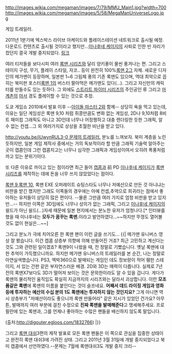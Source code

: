 http://images.wikia.com/megaman/images/7/79/MMU_Main1.jpg?width=700
http://images.wikia.com/megaman/images/5/58/MegaManUniverseLogo.jpg

{{{#!html
<embed src="http://www.youtube.com/v/gS9PZs5CHJo" type="application/x-shockwave-flash" allowscriptaccess="always" allowfullscreen="true" width="480" height="385"></embed>
}}}
게임 트레일러.

2011년 1분기에 엑스박스 라이브 아케이드와 플레이스테이션 네트워크로 출시될 예정. 다운로드 컨텐츠로 출시될 것이라고 했지만...[[이나후네 케이지]]의 사퇴로 인한 빈 자리가 컸던지 결국 개발 중지되었다. [http://ruliweb.daum.net/ruliboard/read.htm?main=ps&table=game_ps04&left=b&num=87841 링크]

여러 티저들을 보다시피 여러 [[록맨 시리즈]]와 달리 양키풍이 물씬 풍겨나는 편. 그리고 스테이지 구성, 무기, 플레이 스타일, 자코.. 등이 완전히 100%[[록맨 2]]그 자체. 새로운 디자인의 메가맨이 등장하며, 일본판 1~6 그림체 풍의 기존 록맨도 있으며, 역대 최악으로 꼽히는 북미판 포스터[[록맨 1]]의 버스터 팔아먹은 메가맨도 있다(...). 그리고 자신만의 캐릭터를 만들수도 있는 듯하다. 그 외에도 [[스트리트 파이터 시리즈]]의 주인공인 류 그리고 [[마계촌]]의 [[아서]] 경도 플레이할 수 있는 것으로 추정.

도쿄 게임쇼 2010에서 발표 이후 --[[아이돌 마스터 2]]와 함께-- 상당히 욕을 먹고 있는데, 이유는 일단 게임성은 록맨 9,10 처럼 쥐콩만큼도 변화 없는 게임성, 2D나 9,10처럼 8비트 패미컴 그래픽도 아니고 3D인데 너무나 어정쩡하고 대충 렌더링한 듯한 그래픽, 알 수 없는 컨셉...그 외 여러가지로 상상을 초월한 비난을 받고 있다.

[[http://youtu.be/iUwynRUL3-0 문제의 트레일러.]] 분노를 느껴보자. 북미 계층을 노린 듯하지만, 일본 게임 제작사 중에서는 거의 독보적이라 할 만큼 그래픽 기술력 알아주는 곳이 캡콤인데 그런 캡콤치고는 너무나 심각한 그래픽과 게임성이여서 오히려 폭풍처럼 까고 있는 분위기이다.

또 다른 이유로 까이고 있는 점이라면 최근 들어 [[캡콤]]과 前 PD [[이나후네 케이지]]가 [[록맨 시리즈]]를 제작하는 데에 돈을 너무 쓰지 않았었다는 점이다.

[[록맨 9]],[[록맨 10]], 록맨 EXE 오퍼레이트 슈팅스타도 너무나 저예산으로 만든 것 아니냐는 비판을 받긴 했지만 그래도 이쪽들의 경우에는 아예 컨셉,추억으로 희귀라는 점에서 좋아하는 유저들이 상당히 많은 편이다. --물론 그만큼 여러 가지로 엄청 비판을 받고 있지만...--
하지만 이쪽은 3D임에도 너무나 성의가 없는 그래픽, 그리고 [[이나후네 케이지]]의 쉴드가 아닌 쉴드(...)자세 때문에 일본 현지에서는 분노한 유저가 엄청나다.[* 인터뷰를 했을 때 이나후네는 '''모두가 꿈꾸는 록맨.'''이라고 발언하였다...~~하지만 뚜껑도 열어볼 것도 없이 현실은...~~]

그리고 분노가 극에 치어오른 한 록맨 팬이 이런 글을 쓰기도...
{{|
메가맨 유니버스 영상 잘 봤습니다.
이건 캡콤 상층부 의향에 의해 만들어진 거죠? 최근 고민하고 계신다는 것도 그와 관련된 일이겠죠?
록맨9이 나왔을 때, 전 정말로 기뻤습니다. 옛날 록맨에 대한 추억이 가득했으니까요.
하지만 메가맨 유니버스의 트레일러를 본 순간, 나는 정말로 아연실색했습니다. 
PS3, 엑박360으로 발매되는 게임인 데도 정보량이 적어 휑한 스테이지, 서 있는 간판 같은 부자연스러운 배경.
2D와 3D는 매력이 다릅니다. 실제로 7년 전의 록맨X7보다도 3D가 떨어져 보이는 것은 문외한이라도 알 수 있을 겁니다.
게다가 록맨의 물리적인 움직임도 확실히 지금까지의 시리즈와는 달라서 괴상합니다. 
이런 '''모조품같은 록맨'''에 록맨의 이름을 붙인다는 것이 슬프네요.
'''어째서 데드 라이징 게임과 영화 등에 투자하는 예산의 수십 분의 1도 록맨에는 투자하지 않는 것인지요?'''
그게 아니면 역시 상층부가 "저예산이라도 좋으니까 록맨 만들어라" 같은 지시가 있었던 건가요?
아무튼, 발매까지 여러 부분에 걸친 수정으로 '''진짜 록맨을 발매해준다'''고 맹세해주세요.
프로필란에 있는 록맨과, 그를 언제나 좋아하는 수많은 팬들을 배신하지 않도록 말입니다.

(출처:http://digouter.egloos.com/1832766)
|}}

그리고 [[록맨 대쉬]]3편의 제작 발표로 모든 록맨 팬들은 이 쪽으로 관심을 집중한 상태이고 완전히 록맨 대쉬3에 가려진 상태. 그리고 2011년 3월 31일에 개발 중지되었다고 북미 캡콤에서 선언하였다.--문제는 7월에 록맨대쉬3도 개발 중지 크리--
